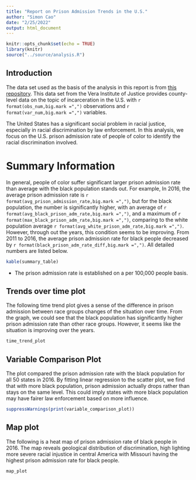 ```yaml
---
title: "Report on Prison Admission Trends in the U.S."
author: "Simon Cao"
date: "2/25/2022"
output: html_document
---
```


```r
knitr::opts_chunk$set(echo = TRUE)
library(knitr)
source("../source/analysis.R")
```

## Introduction
<p>The data set used as the basis of the analysis in this report is from [this repository](https://github.com/vera-institute/incarceration-trends/blob/master/incarceration_trends.csv).
This data set from the Vera Institute of Justice provides county-level data on
the topic of incarceration in the U.S. with `r format(obs_num,big.mark =",")`
observations and `r format(var_num,big.mark =",")` variables. </p>
<p>The United States has a significant social problem in racial justice, 
especially in racial discrimination by law enforcement. In this analysis, 
we focus on the U.S. prison admission rate of people of color to identify the 
racial discrimination involved. </p>

# Summary Information
<p>In general, people of color suffer significant larger prison admission rate
than average with the black population stands out. For example, In 2016, the
average prison admission rate is
`r format(avg_prison_admission_rate,big.mark =",")`, but for the
 black population, the number is significantly higher, with an average of
`r format(avg_black_prison_adm_rate,big.mark =",")`, and a maximum of
`r format(max_black_prison_adm_rate,big.mark =",")`, comparing to the white
population average `r format(avg_white_prison_adm_rate,big.mark =",")`.
However, through out the years, this condition seems to be improving. 
From 2011 to 2016, the average prison admission rate for black people decreased
by `r format(black_prison_adm_rate_diff,big.mark =",")`. All detailed numbers
are listed below.
 </p>
```r
kable(summary_table)
```
- The prison admission rate is established on a per 100,000 people basis.

## Trends over time plot
<p>The following time trend plot gives a sense of the difference in prison
admission between race groups changes of the situation over time.
From the graph, we could see that the black population has significantly higher
prison admission rate than other race groups. However, it seems like the
situation is improving over the years.</p>
```r
time_trend_plot
```


## Variable Comparison Plot
<p>The plot compared the prison admission rate with the black population
for all 50 states in 2016. By fitting linear regression to the scatter plot,
we find that with more black population, prison admission actually drops rather
than stays on the same level. This could imply states with more black population
may have fairer law enforcement based on more influence.</p>
```r
suppressWarnings(print(variable_comparison_plot))
```

## Map plot
<p>The following is a heat map of prison admission rate of black people in 2016.
The map reveals geological distribution of discrimination, high lighting more
severe racial injustice in central America with Missouri having the highest
prison admission rate for black people. </p>
```r
map_plot
```